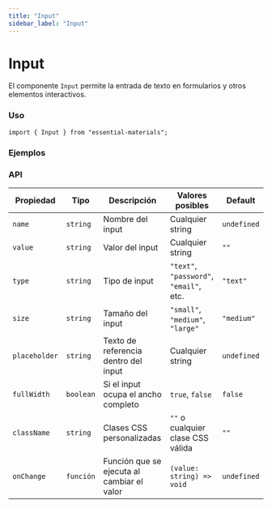 ```yaml
---
title: "Input"
sidebar_label: "Input"
---
```



# Input

El componente `Input` permite la entrada de texto en formularios y otros elementos interactivos.

### Uso

```tsx
import { Input } from "essential-materials";
```

### Ejemplos

<InputExamples />

### API

| Propiedad    | Tipo       | Descripción                                      | Valores posibles                      | Default      |
|-------------|-----------|--------------------------------------------------|---------------------------------------|--------------|
| `name`      | `string`  | Nombre del input                                 | Cualquier string                     | `undefined`  |
| `value`     | `string`  | Valor del input                                  | Cualquier string                     | `""`         |
| `type`      | `string`  | Tipo de input                                    | `"text"`, `"password"`, `"email"`, etc. | `"text"` |
| `size`      | `string`  | Tamaño del input                                 | `"small"`, `"medium"`, `"large"`     | `"medium"`   |
| `placeholder` | `string` | Texto de referencia dentro del input            | Cualquier string                     | `undefined`  |
| `fullWidth` | `boolean` | Si el input ocupa el ancho completo              | `true`, `false`                      | `false`      |
| `className` | `string`  | Clases CSS personalizadas                        | `""` o cualquier clase CSS válida    | `""`         |
| `onChange`  | `función` | Función que se ejecuta al cambiar el valor       | `(value: string) => void`            | `undefined`  |